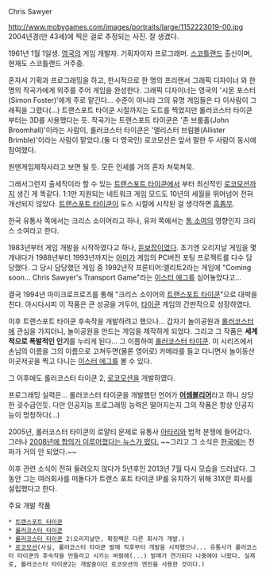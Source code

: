Chris Sawyer


http://www.mobygames.com/images/portraits/large/1152223019-00.jpg
2004년경(만 43세)에 찍은 걸로 추정되는 사진. 잘 생겼다.

1961년 1월 1일생. [[영국]]의 게임 개발자. 기획자이자 프로그래머. [[스코틀랜드]] 출신이며, 현재도 스코틀랜드 거주중.

혼자서 기획과 프로그래밍을 하고, 한시적으로 한 명의 프리랜서 그래픽 디자이너 와 한 명의 작곡가에게 외주를 주어 게임을 완성한다.  그래픽 디자이너는 영국의 '시몬 포스터(Simon Foster)'에게 주로 맡긴다... 수준이 아니라 그의 유명 게임들은 다 이사람이 그래픽을 그렸다(...) 트랜스포트 타이쿤 시절까지는 도트를 찍었지만 롤러코스터 타이쿤부터는 3D를 사용했다는 듯. 작곡가는  트랜스포트 타이쿤은 '존 브룸홀(John Broomhall)'이라는 사람이, 롤러코스터 타이쿤은 '앨리스터 브림블(Allister Brimble)'이라는 사람이 맡았다.(둘 다 영국인) 로코모션은 앞서 말한 두 사람이 동시에 참여했다.

원맨게임제작사라고 보면 될 듯. 모든 인세를 거의 혼자 쳐묵쳐묵.

그래서그런지 출세작이라 할 수 있는 [[트랜스포트 타이쿤]]에서 부터 최신작인 [[로코모션]]까지 생긴 게 똑같다. 1:1만 지원되는 네트워크 게임 모드도 10년의 세월을 뛰어넘어 전혀 개선되지 않았다. [[트랜스포트 타이쿤]]이 도스 시절에 시작된 걸 생각하면 [[흠좀무]]. 

한국 유통사 쪽에서는 크리스 소이어라고 하나, 유저 쪽에서는 [[톰 소여]]의 영향인지 크리스 소여라고 한다.

1983년부터 게임 개발을 시작하였다고 하나, [[듣보잡]]이었다. 초기엔 오리지날 게임을 몇개내다가 1988년부터 1993년까지는 [[아미가]] 게임의 PC버전 포팅 프로젝트를 다수 담당했다. 그 당시 담당했던 게임 중 1992년작 프론티어:엘리트2라는 게임에 "Coming soon... Chris Sawyer's Transport Game"라는 [[이스터 에그]]를 심어놓았다고...

결국 1994년 마이크로프로즈를 통해 "크리스 소이어의 [[트랜스포트 타이쿤]]"으로 대박을 친다. 아시다시피 이 작품은 큰 성공을 거두어, [[타이쿤]] 게임의 간판작으로 성장하였다.

이후 트랜스포트 타이쿤 후속작을 개발하려고 했으나... 갑자기 놀이공원과 [[롤러코스터]]에 관심을 가지더니, 놀이공원을 만드는 게임을 제작하게 되었다. 그리고 그 작품은 '''세계적으로 폭발적인 인기'''를 누리게 된다... 그 이름하여 [[롤러코스터 타이쿤]]. 이 시리즈에서 손님의 이름을 그의 이름으로 고쳐두면(물론 영어로) 카메라를 들고 다니면서 놀이동산 이곳저곳을 찍고 다니는 [[이스터 에그]]를 볼 수 있다.

그 이후에도 롤러코스터 타이쿤 2, [[로코모션]]을 개발하였다.

프로그래밍 실력은... 롤러코스터 타이쿤을 개발했던 언어가 '''[[어셈블리어]]'''라고 하니 상당한 굇수급인듯. 다만 인공지능 프로그래밍 능력은 떨어지는지 그의 작품은 항상 인공지능이 멍청하다(...)

2005년, 롤러코스터 타이쿤의 로얄티 문제로 유통사 [[아타리]]와 법적 분쟁에 들어갔다. 그러나 [http://www.develop-online.net/news/29193/Sawyer-settles-Atari-suit 2008년에 합의가 이루어졌다는 뉴스가 떴다.] ~~그리고 그 소식은 [[한국]]에는 전파가 거의 안 되었다.~~

이후 관련 소식이 전혀 들려오지 않다가 5년후인 2013년 7월 다시 모습을 드러냈다. 그동안 그는 여러회사를 떠돌다가 트랜스 포트 타이쿤 IP를 유치하기 위해 31X란 회사를 설립했다고 한다.

주요 개발 작품
 * [[트랜스포트 타이쿤]]
 * [[롤러코스터 타이쿤]]
 * [[롤러코스터 타이쿤]] 2(오리지날만, 확장팩은 다른 회사가 개발.)
 * [[로코모션]](사실, 롤러코스터 타이쿤 발매 직후부터 개발을 시작했으나... 유통사가 롤러코스터 타이쿤의 후속작을 만들라고 시키는 바람에(...) 발매가 연기되다 나중에야 나왔다. 실제로, 롤러코스터 타이쿤2는 개발중이던 로코모션의 엔진을 사용한 것이다.) 
